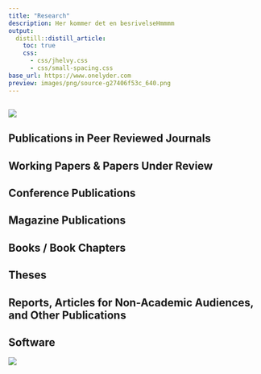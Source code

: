 ```yaml
---
title: "Research"
description: Her kommer det en besrivelseHmmmm
output:
  distill::distill_article:
    toc: true
    css:
      - css/jhelvy.css
      - css/small-spacing.css
base_url: https://www.onelyder.com
preview: images/png/source-g27406f53c_640.png
---
```


<!-- Remove margin under list items -->

```{=html}
<style>
d-article ol {
    margin-bottom: 5px;
}
</style>
```
## 

![](images/png/teori_finans.png)

## Publications in Peer Reviewed Journals

## Working Papers & Papers Under Review

## Conference Publications

## Magazine Publications

## Books / Book Chapters

## Theses

## Reports, Articles for Non-Academic Audiences, and Other Publications

## Software

![](Rstdio%20fail%20record%20-%20first%20installed%20-%2012_6_2021,%208_30_37%20PM-high.gif)
